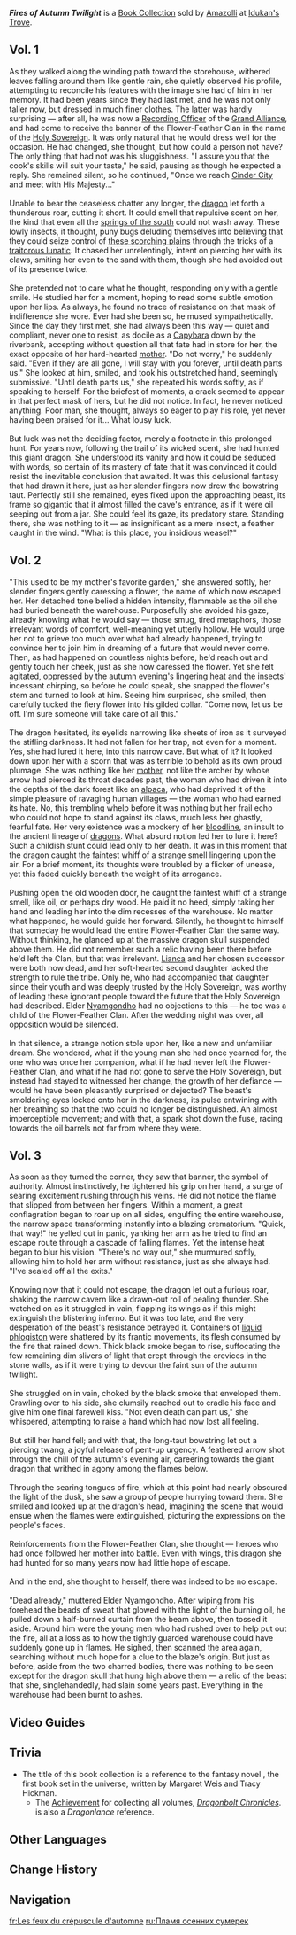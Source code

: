 {{Book Collection Infobox
|image     = Book Fires of Autumn Twilight.png
|quality   = 3
|region_lore = Natlan
|region_location = Natlan
|volumes   = 3
|vol1      = Sold by [[Amazolli]] at [[Idukan's Trove]]
|vol2      = Sold by Amazolli at Idukan's Trove
|vol3      = Sold by Amazolli at Idukan's Trove
}}
'''''Fires of Autumn Twilight''''' is a [[Book Collection]] sold by [[Amazolli]] at [[Idukan's Trove]].

==Vol. 1==
{{Description|A woven scroll from the [[Flower-Feather Clan]]. It seems like it consists of what were originally two separate stories from different eras that were then merged together at some unknown time.}}
As they walked along the winding path toward the storehouse, withered leaves falling around them like gentle rain, she quietly observed his profile, attempting to reconcile his features with the image she had of him in her memory. It had been years since they had last met, and he was not only taller now, but dressed in much finer clothes. The latter was hardly surprising &mdash; after all, he was now a [[Tlamachtihquetl|Recording Officer]] of the [[Grand Alliance]], and had come to receive the banner of the Flower-Feather Clan in the name of the [[Och-Kan|Holy Sovereign]]. It was only natural that he would dress well for the occasion. He had changed, she thought, but how could a person not have? The only thing that had not was his sluggishness. "I assure you that the cook's skills will suit your taste," he said, pausing as though he expected a reply. She remained silent, so he continued, "Once we reach [[Cinder City]] and meet with His Majesty..."<br><br><!--
-->Unable to bear the ceaseless chatter any longer, the [[Thirteen Sovereign Lords|dragon]] let forth a thunderous roar, cutting it short. It could smell that repulsive scent on her, the kind that even all the [[Toyac Springs|springs of the south]] could not wash away. These lowly insects, it thought, puny bugs deluding themselves into believing that they could seize control of [[Natlan|these scorching plains]] through the tricks of a [[Waxaklahun Ubah Kan|traitorous lunatic]]. It chased her unrelentingly, intent on piercing her with its claws, smiting her even to the sand with them, though she had avoided out {{sic}} of its presence twice.<br><br><!--
-->She pretended not to care what he thought, responding only with a gentle smile. He studied her for a moment, hoping to read some subtle emotion upon her lips. As always, he found no trace of resistance on that mask of indifference she wore. Ever had she been so, he mused sympathetically. Since the day they first met, she had always been this way &mdash; quiet and compliant, never one to resist, as docile as a [[Capybara]] down by the riverbank, accepting without question all that fate had in store for her, the exact opposite of her hard-hearted [[Lianca|mother]]. "Do not worry," he suddenly said. "Even if they are all gone, I will stay with you forever, until death parts us." She looked at him, smiled, and took his outstretched hand, seemingly submissive. "Until death parts us," she repeated his words softly, as if speaking to herself. For the briefest of moments, a crack seemed to appear in that perfect mask of hers, but he did not notice. In fact, he never noticed anything. Poor man, she thought, always so eager to play his role, yet never having been praised for it... What lousy luck.<br><br><!--
-->But luck was not the deciding factor, merely a footnote in this prolonged hunt. For years now, following the trail of its wicked scent, she had hunted this giant dragon. She understood its vanity and how it could be seduced with words, so certain of its mastery of fate that it was convinced it could resist the inevitable conclusion that awaited. It was this delusional fantasy that had drawn it here, just as her slender fingers now drew the bowstring taut. Perfectly still she remained, eyes fixed upon the approaching beast, its frame so gigantic that it almost filled the cave's entrance, as if it were oil seeping out from a jar. She could feel its gaze, its predatory stare. Standing there, she was nothing to it &mdash; as insignificant as a mere insect, a feather caught in the wind. "What is this place, you insidious weasel?"

==Vol. 2==
{{Description|A woven scroll from the Flower-Feather Clan. It seems like it consists of what were originally two separate stories from different eras that were then merged together at some unknown time.}}
"This used to be my mother's favorite garden," she answered softly, her slender fingers gently caressing a flower, the name of which now escaped her. Her detached tone belied a hidden intensity, flammable as the oil she had buried beneath the warehouse. Purposefully she avoided his gaze, already knowing what he would say &mdash; those smug, tired metaphors, those irrelevant words of comfort, well-meaning yet utterly hollow. He would urge her not to grieve too much over what had already happened, trying to convince her to join him in dreaming of a future that would never come. Then, as had happened on countless nights before, he'd reach out and gently touch her cheek, just as she now caressed the flower. Yet she felt agitated, oppressed by the autumn evening's lingering heat and the insects' incessant chirping, so before he could speak, she snapped the flower's stem and turned to look at him. Seeing him surprised, she smiled, then carefully tucked the fiery flower into his gilded collar. "Come now, let us be off. I'm sure someone will take care of all this."<br><br><!--
-->The dragon hesitated, its eyelids narrowing like sheets of iron as it surveyed the stifling darkness. It had not fallen for her trap, not even for a moment. Yes, she had lured it here, into this narrow cave. But what of it? It looked down upon her with a scorn that was as terrible to behold as its own proud plumage. She was nothing like her [[Lianca|mother]], not like the archer by whose arrow had pierced its throat decades past, the woman who had driven it into the depths of the dark forest like an [[alpaca]], who had deprived it of the simple pleasure of ravaging human villages &mdash; the woman who had earned its hate. No, this trembling whelp before it was nothing but her frail echo who could not hope to stand against its claws, much less her ghastly, fearful fate. Her very existence was a mockery of her [[Thirteen Sovereign Lords|bloodline]], an insult to the ancient lineage of [[dragons]]. What absurd notion led her to lure it here? Such a childish stunt could lead only to her death. It was in this moment that the dragon caught the faintest whiff of a strange smell lingering upon the air. For a brief moment, its thoughts were troubled by a flicker of unease, yet this faded quickly beneath the weight of its arrogance.<br><br><!--
-->Pushing open the old wooden door, he caught the faintest whiff of a strange smell, like oil, or perhaps dry wood. He paid it no heed, simply taking her hand and leading her into the dim recesses of the warehouse. No matter what happened, he would guide her forward. Silently, he thought to himself that someday he would lead the entire Flower-Feather Clan the same way. Without thinking, he glanced up at the massive dragon skull suspended above them. He did not remember such a relic having been there before he'd left the Clan, but that was irrelevant. [[Lianca]] and her chosen successor were both now dead, and her soft-hearted second daughter lacked the strength to rule the tribe. Only he, who had accompanied that daughter since their youth and was deeply trusted by the Holy Sovereign, was worthy of leading these ignorant people toward the future that the Holy Sovereign had described. Elder [[Nyamgondho]] had no objections to this &mdash; he too was a child of the Flower-Feather Clan. After the wedding night was over, all opposition would be silenced.<br><br><!--
-->In that silence, a strange notion stole upon her, like a new and unfamiliar dream. She wondered, what if the young man she had once yearned for, the one who was once her companion, what if he had never left the Flower-Feather Clan, and what if he had not gone to serve the Holy Sovereign, but instead had stayed to witnessed her change, the growth of her defiance &mdash; would he have been pleasantly surprised or dejected? The beast's smoldering eyes locked onto her in the darkness, its pulse entwining with her breathing so that the two could no longer be distinguished. An almost imperceptible movement; and with that, a spark shot down the fuse, racing towards the oil barrels not far from where they were.

==Vol. 3==
{{Description|A woven scroll from the Flower-Feather Clan. It seems like it consists of what were originally two separate stories from different eras that were then merged together at some unknown time.}}
As soon as they turned the corner, they saw that banner, the symbol of authority. Almost instinctively, he tightened his grip on her hand, a surge of searing excitement rushing through his veins. He did not notice the flame that slipped from between her fingers. Within a moment, a great conflagration began to roar up on all sides, engulfing the entire warehouse, the narrow space transforming instantly into a blazing crematorium. "Quick, that way!" he yelled out in panic, yanking her arm as he tried to find an escape route through a cascade of falling flames. Yet the intense heat began to blur his vision. "There's no way out," she murmured softly, allowing him to hold her arm without resistance, just as she always had. "I've sealed off all the exits."<br><br><!--
-->Knowing now that it could not escape, the dragon let out a furious roar, shaking the narrow cavern like a drawn-out roll of pealing thunder. She watched on as it struggled in vain, flapping its wings as if this might extinguish the blistering inferno. But it was too late, and the very desperation of the beast's resistance betrayed it. Containers of [[Liquid Phlogiston|liquid phlogiston]] were shattered by its frantic movements, its flesh consumed by the fire that rained down. Thick black smoke began to rise, suffocating the few remaining dim slivers of light that crept through the crevices in the stone walls, as if it were trying to devour the faint sun of the autumn twilight.<br><br><!--
-->She struggled on in vain, choked by the black smoke that enveloped them. Crawling over to his side, she clumsily reached out to cradle his face and give him one final farewell kiss. "Not even death can part us," she whispered, attempting to raise a hand which had now lost all feeling.<br><br><!--
-->But still her hand fell; and with that, the long-taut bowstring let out a piercing twang, a joyful release of pent-up urgency. A feathered arrow shot through the chill of the autumn's evening air, careering towards the giant dragon that writhed in agony among the flames below.<br><br><!--
-->Through the searing tongues of fire, which at this point had nearly obscured the light of the dusk, she saw a group of people hurrying toward them. She smiled and looked up at the dragon's head, imagining the scene that would ensue when the flames were extinguished, picturing the expressions on the people's faces.<br><br><!--
-->Reinforcements from the Flower-Feather Clan, she thought &mdash; heroes who had once followed her mother into battle. Even with wings, this dragon she had hunted for so many years now had little hope of escape.<br><br><!--
-->And in the end, she thought to herself, there was indeed to be no escape.<br><br><!--
-->"Dead already," muttered Elder Nyamgondho. After wiping from his forehead the beads of sweat that glowed with the light of the burning oil, he pulled down a half-burned curtain from the beam above, then tossed it aside. Around him were the young men who had rushed over to help put out the fire, all at a loss as to how the tightly guarded warehouse could have suddenly gone up in flames. He sighed, then scanned the area again, searching without much hope for a clue to the blaze's origin. But just as before, aside from the two charred bodies, there was nothing to be seen except for the dragon skull that hung high above them &mdash; a relic of the beast that she, singlehandedly, had slain some years past. Everything in the warehouse had been burnt to ashes.

==Video Guides==
{{EVT
|video1   = https://youtu.be/KBWMH4bO8kw
|caption1 = "Fires of Autumn Twilight" series location
}}

==Trivia==
* The title of this book collection is a reference to the fantasy novel ''{{w|Dragons of Autumn Twilight}}'', the first book set in the ''{{w|Dragonlance}}'' universe, written by Margaret Weis and Tracy Hickman. 
** The [[Achievement]] for collecting all volumes, ''[[Dragonbolt Chronicles]]''. is also a ''Dragonlance'' reference.

==Other Languages==
{{Other Languages
|en       = Fires of Autumn Twilight
|zhs      = 秋暮之火
|zhs_rm   = 
|zht      = 秋暮之火
|zht_rm   = 
|zh_tl    = 
|ja       = 秋暮の炎
|ja_rm    = Shuubo no Honoo
|ja_tl    = Fires of Autumn Twilight
|ko       = 가을 황혼의 불
|ko_tl    = 
|es       = Las llamas del crepúsculo otoñal
|es_tl    = The Flames of Autumn Twilight
|fr       = Les feux du crépuscule d'automne
|fr_tl    = Fires of Autumn Twilight
|ru       = Пламя осенних сумерек
|ru_tl    = 
|th       = ไฟแห่งสายัณห์ฤดูใบไม้ร่วง
|th_rm    = 
|th_tl    = 
|vi       = Ngọn Lửa Hoàng Hôn Mùa Thu
|de       = Feuer der Herbstdämmerung
|de_tl    = Fires of Autumn Twilight
|id       = Api Senja Musim Gugur
|id_tl    = Twilight Fire of Autumn
|pt       = Chamas do Crepúsculo de Outono
|pt_tl    = 
|tr       = Güz Şafağının Ateşi
|tr_tl    = 
|it       = Fiamme di un crepuscolo autunnale
|it_tl    = Flames of an Autumn Twilight
}}

==Change History==
{{Change History|5.2}}

==Navigation==
{{Book Navbox|Natlan}}

[[fr:Les feux du crépuscule d'automne]]
[[ru:Пламя осенних сумерек]]
